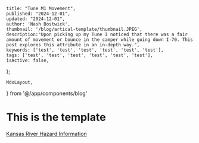 
    title: "Tune M1 Movement",
    published: "2024-12-01",
    updated: "2024-12-01",
    author: 'Nash Bostwick',
    thumbnail: '/blog/artical-template/thumbnail.JPEG',
    description:"Upon picking up my Tune I noticed that there was a fair amount of movement or bounce in the camper while going down I-70. This post explores this attribute in an in-depth way.",
    keywords: ['test', 'test', 'test', 'test', 'test', 'test'],
    tags: ['test', 'test', 'test', 'test', 'test', 'test'],
    isActive: false,
};


    MdxLayout,
} from '@/app/components/blog'


<MdxLayout>

# This is the template
[Kansas River Hazard Information][1]

</MdxLayout>

[1]: /blog/articals/artical-template
